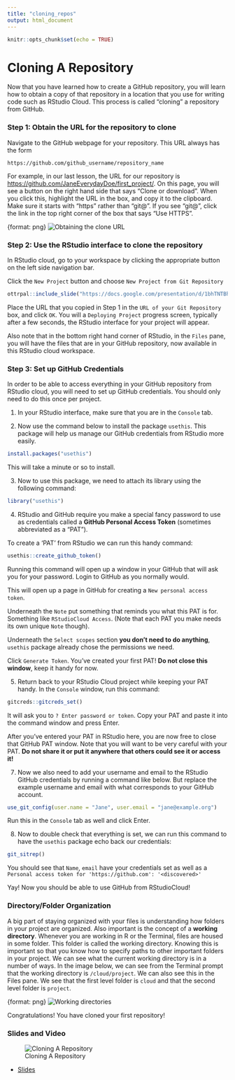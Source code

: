 ```yaml
---
title: "cloning_repos"
output: html_document
---
```


```r
knitr::opts_chunk$set(echo = TRUE)
```

# Cloning A Repository

Now that you have learned how to create a GitHub repository, you will learn how to obtain a copy of that repository in a location that you use for writing code such as RStudio Cloud. This process is called "cloning" a repository from GitHub.

### Step 1: Obtain the URL for the repository to clone

Navigate to the GitHub webpage for your repository. This URL always has the form

```text
https://github.com/github_username/repository_name
```

For example, in our last lesson, the URL for our repository is [https://github.com/JaneEverydayDoe/first_project/](https://github.com/JaneEverydayDoe/first_project/). On this page, you will see a button on the right hand side that says "Clone or download". When you click this, highlight the URL in the box, and copy it to the clipboard. Make sure it starts with "https" rather than "git@". If you see "git@", click the link in the top right corner of the box that says "Use HTTPS".

{format: png}
![Obtaining the clone URL](https://docs.google.com/presentation/d/1bhTNTBhdXa0e0BXRZmQoHY6zTKGqgrr4wwYS8-v7ob8/export/png?id=1bhTNTBhdXa0e0BXRZmQoHY6zTKGqgrr4wwYS8-v7ob8&pageid=g36809c5e39_0_0)

### Step 2: Use the RStudio interface to clone the repository

In RStudio cloud, go to your workspace by clicking the appropriate button on the left side navigation bar.

Click the `New Project` button and choose `New Project from Git Repository`

```r
ottrpal::include_slide("https://docs.google.com/presentation/d/1bhTNTBhdXa0e0BXRZmQoHY6zTKGqgrr4wwYS8-v7ob8/edit#slide=id.g36809c5e39_0_15")
```

Place the URL that you copied in Step 1 in the `URL of your Git Repository` box, and click `OK`.
You will a `Deploying Project` progress screen, typically after a few seconds, the RStudio interface for your project will appear.

Also note that in the bottom right hand corner of RStudio, in the `Files` pane, you will have the files that are in your GitHub repository, now available in this RStudio cloud workspace.

### Step 3: Set up GitHub Credentials

In order to be able to access everything in your GitHub repository from RStudio cloud, you will need to set up GitHub credentials. You should only need to do this once per project.

1. In your RStudio interface, make sure that you are in the `Console` tab.

2. Now use the command below to install the package `usethis`. This package will help us manage our GitHub credentials from RStudio more easily.

```r
install.packages("usethis")
```
This will take a minute or so to install.

3. Now to use this package, we need to attach its library using the following command:

```r
library("usethis")
```

4. RStudio and GitHub require you make a special fancy password to use as credentials called a **GitHub Personal Access Token** (sometimes abbreviated as a "PAT").

To create a 'PAT' from RStudio we can run this handy command:

```r
usethis::create_github_token()
```
Running this command will open up a window in your GitHub that will ask you for your password. Login to GitHub as you normally would.

This will open up a page in GitHub for creating a `New personal access token`.

Underneath the `Note` put something that reminds you what this PAT is for. Something like `RStudioCloud Access`. (Note that each PAT you make needs its own unique `Note` though).

Underneath the `Select scopes` section **you don't need to do anything**, `usethis` package already chose the permissions we need.

Click `Generate Token`. You've created your first PAT! **Do not close this window**, keep it handy for now.

5. Return back to your RStudio Cloud project while keeping your PAT handy.
In the `Console` window, run this command:

```r
gitcreds::gitcreds_set()
```

It will ask you to `? Enter password or token`. Copy your PAT and paste it into the command window and press Enter.

After you've entered your PAT in RStudio here, you are now free to close that GitHub PAT window. Note that you will want to be very careful with your PAT. **Do not share it or put it anywhere that others could see it or access it!**

7. Now we also need to add your username and email to the RStudio GitHub credentials by running a command like below.
But replace the example username and email with what corresponds to your GitHub account.

```r
use_git_config(user.name = "Jane", user.email = "jane@example.org")
```

Run this in the `Console` tab as well and click Enter.

8. Now to double check that everything is set, we can run this command to have the `usethis` package echo back our credentials:

```r
git_sitrep()
```

You should see that `Name`, `email` have your credentials set as well as a `Personal access token for 'https://github.com': '<discovered>'`

Yay! Now you should be able to use GitHub from RStudioCloud!

### Directory/Folder Organization

A big part of staying organized with your files is understanding how folders in your project are organized. Also important is the concept of a **working directory**. Whenever you are working in R or the Terminal, files are housed in some folder. This folder is called the working directory. Knowing this is important so that you know how to specify paths to other important folders in your project. We can see what the current working directory is in a number of ways. In the image below, we can see from the Terminal prompt that the working directory is `/cloud/project`. We can also see this in the Files pane. We see that the first level folder is `cloud` and that the second level folder is `project`.

{format: png}
![Working directories](https://docs.google.com/presentation/d/1bhTNTBhdXa0e0BXRZmQoHY6zTKGqgrr4wwYS8-v7ob8/export/png?id=1bhTNTBhdXa0e0BXRZmQoHY6zTKGqgrr4wwYS8-v7ob8&pageid=g36809c5e39_0_38)

Congratulations! You have cloned your first repository!

### Slides and Video

![Cloning A Repository](https://www.youtube.com/watch?v=RrajGWw_3wM)

* [Slides](https://docs.google.com/presentation/d/1bhTNTBhdXa0e0BXRZmQoHY6zTKGqgrr4wwYS8-v7ob8/edit?usp=sharing)
